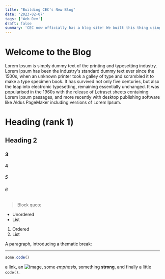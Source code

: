 ```yaml
---
title: "Building CEC's New Blog"
date: '2023-02-07'
tags: ['Web Dev']
draft: false
summary: 'CEC now officially has a blog site! We built this thing using Next.js, MDX, and Tailwind'
---
```


# Welcome to the Blog

Lorem Ipsum is simply dummy text of the printing and typesetting industry. Lorem Ipsum has been the industry's standard dummy text ever since the 1500s, when an unknown printer took a galley of type and scrambled it to make a type specimen book. It has survived not only five centuries, but also the leap into electronic typesetting, remaining essentially unchanged. It was popularised in the 1960s with the release of Letraset sheets containing Lorem Ipsum passages, and more recently with desktop publishing software like Aldus PageMaker including versions of Lorem Ipsum.

# Heading (rank 1)

## Heading 2

### 3

#### 4

##### 5

###### 6

> Block quote

- Unordered
- List

1. Ordered
2. List

A paragraph, introducing a thematic break:

---

```js
some.code()
```

a [link](https://example.com), an ![image](https://avatars.githubusercontent.com/u/69273628?s=400&u=10d6b02c84a2704817101b5a751b4bbb395fbc73&v=4), some _emphasis_,
something **strong**, and finally a little `code()`.
